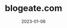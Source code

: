 ---
title: blogeate.com
description: Esta es la descripción de blogeate
date: "2023-01-06"
# url: https://planetfall.io
published: true
---